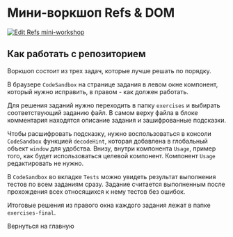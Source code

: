 
<SEO title="Refs & DOM" />

# Мини-воркшоп Refs & DOM

[![Edit Refs mini-workshop](https://codesandbox.io/static/img/play-codesandbox.svg)](https://codesandbox.io/s/refs-mini-workshop-kyelw?fontsize=14&hidenavigation=1&theme=dark)

## Как работать с репозиторием

Воркшоп состоит из трех задач, которые лучше решать по порядку.

В браузере `CodeSandbox` на странице задания в левом окне компонент, который 
нужно исправить, в правом - как должен работать.

Для решения заданий нужно переходить в папку `exercises` и выбирать соответствующий
заданию файл. В самом верху файла в блоке комментария находятся описание задания и
зашифрованные подсказки.

Чтобы расшифровать подсказку, нужно воспользоваться в консоли `CodeSandbox`
функцией `decodeHint`, которая добавлена в глобальный объект `window` для
удобства. Внизу, внутри компонента `Usage`, пример того, как будет использоваться
целевой компонент. Компонент `Usage` редактировать не нужно.

В `CodeSandbox` во вкладке `Tests` можно увидеть результат выполнения тестов
по всем заданиям сразу. Задание считается выполненным после прохождения всех
относящихся к нему тестов без ошибок.

Итоговые решения из правого окна каждого задания лежат в папке `exercises-final`.

<Link to="/">Вернуться на главную</Link>
